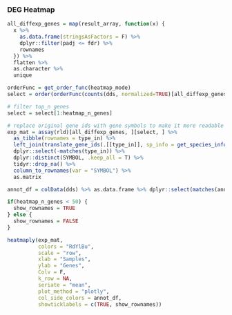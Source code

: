 ### DEG Heatmap

```r

all_diffexp_genes = map(result_array, function(x) {
  x %>%
    as.data.frame(stringsAsFactors = F) %>%
    dplyr::filter(padj <= fdr) %>% 
    rownames
  }) %>% 
  flatten %>% 
  as.character %>% 
  unique

orderFunc = get_order_func(heatmap_mode)
select = order(orderFunc(counts(dds, normalized=TRUE)[all_diffexp_genes, ]), decreasing=TRUE)

# filter top_n genes
select = select[1:heatmap_n_genes]

# replace original gene ids with gene symbols to make it more readable
exp_mat = assay(rld)[all_diffexp_genes, ][select, ] %>%
  as_tibble(rownames = type_in) %>% 
  left_join(translate_gene_ids(.[[type_in]], sp_info = get_species_info(species), from_type = type_in, to_type = "SYMBOL", drop = F)) %>%
  dplyr::select(-matches(type_in)) %>%
  dplyr::distinct(SYMBOL, .keep_all = T) %>%
  tidyr::drop_na() %>%
  column_to_rownames(var = "SYMBOL") %>%
  as.matrix

annot_df = colData(dds) %>% as.data.frame %>% dplyr::select(matches(annotation_heatmap))

if(heatmap_n_genes < 50) {
  show_rownames = TRUE
} else {
  show_rownames = FALSE
}

heatmaply(exp_mat, 
          colors = "RdYlBu", 
          scale = "row", 
          xlab = "Samples", 
          ylab = "Genes", 
          Colv = F,
          k_row = NA, 
          seriate = "mean", 
          plot_method = "plotly", 
          col_side_colors = annot_df, 
          showticklabels = c(TRUE, show_rownames))

```